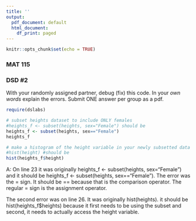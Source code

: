 ```yaml
---
title: ''
output:
  pdf_document: default
  html_document:
    df_print: paged
---
```


```r
knitr::opts_chunk$set(echo = TRUE)
```

### MAT 115
\vspace*{-0.1in}
### DSD #2

With your randomly assigned partner, debug (fix) this code. In your *own words* explain the errors. Submit ONE answer per group as a pdf.

```r
require(dslabs)

# subset heights dataset to include ONLY females
#heights_f <- subset(heights, sex="Female") should be
heights_f <- subset(heights, sex=="Female")
heights_f

# make a histogram of the height variable in your newly subsetted data frame
#hist(height) #should be
hist(heights_f$height)
```

A: On line 23 it was originally heights_f <- subset(heights, sex="Female") and it should be heights_f <- subset(heights, sex=="Female"). The error was the = sign. It should be == because that is the comparison operator. The regular = sign is the assignment operator.

The second error was on line 26. It was originally hist(heights). it should be hist(heights_f$heights) because it first needs to be using the subset and second, it needs to actually access the height variable.
